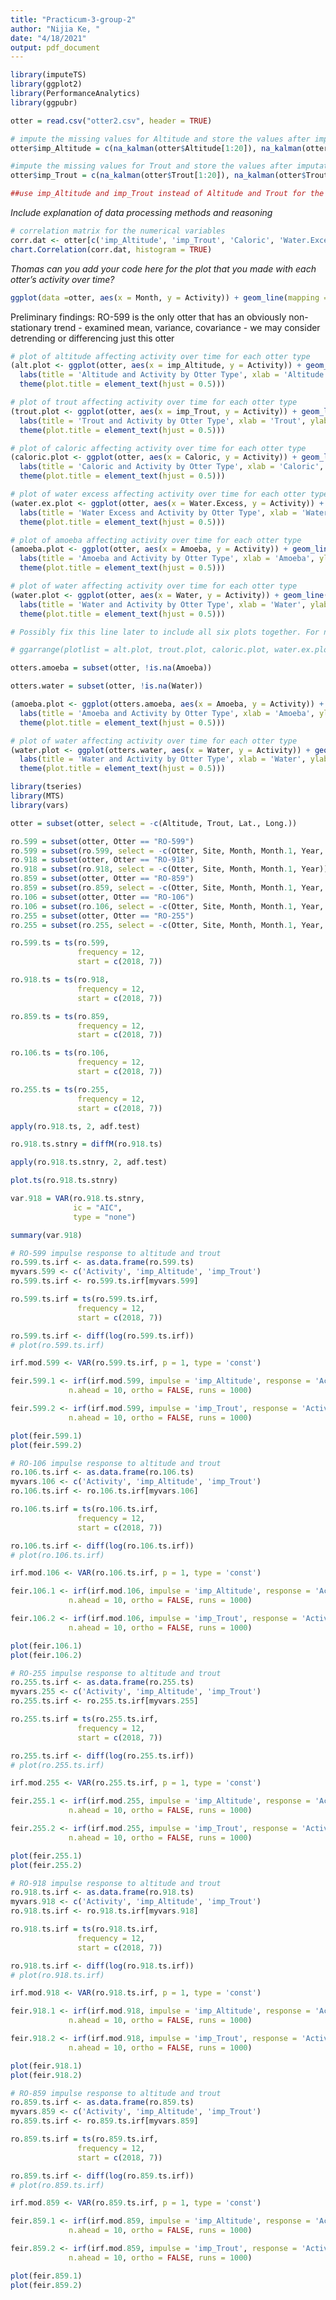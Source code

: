 ```yaml
---
title: "Practicum-3-group-2"
author: "Nijia Ke, "
date: "4/18/2021"
output: pdf_document
---
```


```r
library(imputeTS)
library(ggplot2)
library(PerformanceAnalytics)
library(ggpubr)
```

```r
otter = read.csv("otter2.csv", header = TRUE)

# impute the missing values for Altitude and store the values after imputation in a new variable called imp_Altitude
otter$imp_Altitude = c(na_kalman(otter$Altitude[1:20]), na_kalman(otter$Altitude[21:40]), na_kalman(otter$Altitude[41:60]), na_kalman(otter$Altitude[61:80]), na_kalman(otter$Altitude[81:100]))

#impute the missing values for Trout and store the values after imputation in a new variable called imp_Trout
otter$imp_Trout = c(na_kalman(otter$Trout[1:20]), na_kalman(otter$Trout[21:40]), na_kalman(otter$Trout[41:60]), na_kalman(otter$Trout[61:80]), na_kalman(otter$Trout[81:100]))

##use imp_Altitude and imp_Trout instead of Altitude and Trout for the rest of analysis!!!
```

*Include explanation of data processing methods and reasoning*

```r
# correlation matrix for the numerical variables
corr.dat <- otter[c('imp_Altitude', 'imp_Trout', 'Caloric', 'Water.Excess', 'Amoeba', 'Water')]
chart.Correlation(corr.dat, histogram = TRUE)
```

*Thomas can you add your code here for the plot that you made with each otter's activity over time?*

```r
ggplot(data =otter, aes(x = Month, y = Activity)) + geom_line(mapping = aes(colour = Otter)) + labs(title = "Activity Trends Over Time", caption = "Figure 1") + theme(plot.title = element_text(hjust = 0.5))
```

Preliminary findings: RO-599 is the only otter that has an obviously non-stationary trend
 - examined mean, variance, covariance
 - we may consider detrending or differencing just this otter
 

```r
# plot of altitude affecting activity over time for each otter type
(alt.plot <- ggplot(otter, aes(x = imp_Altitude, y = Activity)) + geom_line(mapping = aes(colour = Otter)) +
  labs(title = 'Altitude and Activity by Otter Type', xlab = 'Altitude', ylab = 'Activity') +
  theme(plot.title = element_text(hjust = 0.5)))

# plot of trout affecting activity over time for each otter type
(trout.plot <- ggplot(otter, aes(x = imp_Trout, y = Activity)) + geom_line(mapping = aes(colour = Otter)) +
  labs(title = 'Trout and Activity by Otter Type', xlab = 'Trout', ylab = 'Activity') +
  theme(plot.title = element_text(hjust = 0.5)))

# plot of caloric affecting activity over time for each otter type
(caloric.plot <- ggplot(otter, aes(x = Caloric, y = Activity)) + geom_line(mapping = aes(colour = Otter)) +
  labs(title = 'Caloric and Activity by Otter Type', xlab = 'Caloric', ylab = 'Activity') +
  theme(plot.title = element_text(hjust = 0.5)))

# plot of water excess affecting activity over time for each otter type
(water.ex.plot <- ggplot(otter, aes(x = Water.Excess, y = Activity)) + geom_line(mapping = aes(colour = Otter)) +
  labs(title = 'Water Excess and Activity by Otter Type', xlab = 'Water Excess', ylab = 'Activity') +
  theme(plot.title = element_text(hjust = 0.5)))

# plot of amoeba affecting activity over time for each otter type
(amoeba.plot <- ggplot(otter, aes(x = Amoeba, y = Activity)) + geom_line(mapping = aes(colour = Otter)) +
  labs(title = 'Amoeba and Activity by Otter Type', xlab = 'Amoeba', ylab = 'Activity') +
  theme(plot.title = element_text(hjust = 0.5)))

# plot of water affecting activity over time for each otter type
(water.plot <- ggplot(otter, aes(x = Water, y = Activity)) + geom_line(mapping = aes(colour = Otter)) +
  labs(title = 'Water and Activity by Otter Type', xlab = 'Water', ylab = 'Activity') +
  theme(plot.title = element_text(hjust = 0.5)))
```

```r
# Possibly fix this line later to include all six plots together. For now, we can just use the chunk above.

# ggarrange(plotlist = alt.plot, trout.plot, caloric.plot, water.ex.plot, amoeba.plot, water.plot)
```

```r
otters.amoeba = subset(otter, !is.na(Amoeba))

otters.water = subset(otter, !is.na(Water))

(amoeba.plot <- ggplot(otters.amoeba, aes(x = Amoeba, y = Activity)) + geom_line(mapping = aes(colour = Otter), stat = "summary_bin", binwidth = .1) +
  labs(title = 'Amoeba and Activity by Otter Type', xlab = 'Amoeba', ylab = 'Activity') +
  theme(plot.title = element_text(hjust = 0.5)))

# plot of water affecting activity over time for each otter type
(water.plot <- ggplot(otters.water, aes(x = Water, y = Activity)) + geom_line(mapping = aes(colour = Otter), stat = "summary_bin", binwidth = .8) +
  labs(title = 'Water and Activity by Otter Type', xlab = 'Water', ylab = 'Activity') +
  theme(plot.title = element_text(hjust = 0.5)))
```

```r
library(tseries)
library(MTS)
library(vars)
```

```r
otter = subset(otter, select = -c(Altitude, Trout, Lat., Long.))
```

```r
ro.599 = subset(otter, Otter == "RO-599")
ro.599 = subset(ro.599, select = -c(Otter, Site, Month, Month.1, Year, Water))
ro.918 = subset(otter, Otter == "RO-918")
ro.918 = subset(ro.918, select = -c(Otter, Site, Month, Month.1, Year))
ro.859 = subset(otter, Otter == "RO-859")
ro.859 = subset(ro.859, select = -c(Otter, Site, Month, Month.1, Year, Water))
ro.106 = subset(otter, Otter == "RO-106")
ro.106 = subset(ro.106, select = -c(Otter, Site, Month, Month.1, Year, Amoeba))
ro.255 = subset(otter, Otter == "RO-255")
ro.255 = subset(ro.255, select = -c(Otter, Site, Month, Month.1, Year, Amoeba))

ro.599.ts = ts(ro.599,
               frequency = 12,
               start = c(2018, 7))

ro.918.ts = ts(ro.918,
               frequency = 12,
               start = c(2018, 7))

ro.859.ts = ts(ro.859,
               frequency = 12,
               start = c(2018, 7))

ro.106.ts = ts(ro.106,
               frequency = 12,
               start = c(2018, 7))

ro.255.ts = ts(ro.255,
               frequency = 12,
               start = c(2018, 7))
```

```r
apply(ro.918.ts, 2, adf.test)
```

```r
ro.918.ts.stnry = diffM(ro.918.ts)

apply(ro.918.ts.stnry, 2, adf.test)
```

```r
plot.ts(ro.918.ts.stnry)
```

```r
var.918 = VAR(ro.918.ts.stnry,
              ic = "AIC",
              type = "none")

summary(var.918)
```

```r
# RO-599 impulse response to altitude and trout
ro.599.ts.irf <- as.data.frame(ro.599.ts)
myvars.599 <- c('Activity', 'imp_Altitude', 'imp_Trout')
ro.599.ts.irf <- ro.599.ts.irf[myvars.599]

ro.599.ts.irf = ts(ro.599.ts.irf,
               frequency = 12,
               start = c(2018, 7))

ro.599.ts.irf <- diff(log(ro.599.ts.irf))
# plot(ro.599.ts.irf)

irf.mod.599 <- VAR(ro.599.ts.irf, p = 1, type = 'const')

feir.599.1 <- irf(irf.mod.599, impulse = 'imp_Altitude', response = 'Activity',
             n.ahead = 10, ortho = FALSE, runs = 1000)

feir.599.2 <- irf(irf.mod.599, impulse = 'imp_Trout', response = 'Activity',
             n.ahead = 10, ortho = FALSE, runs = 1000)

plot(feir.599.1)
plot(feir.599.2)
```

```r
# RO-106 impulse response to altitude and trout
ro.106.ts.irf <- as.data.frame(ro.106.ts)
myvars.106 <- c('Activity', 'imp_Altitude', 'imp_Trout')
ro.106.ts.irf <- ro.106.ts.irf[myvars.106]

ro.106.ts.irf = ts(ro.106.ts.irf,
               frequency = 12,
               start = c(2018, 7))

ro.106.ts.irf <- diff(log(ro.106.ts.irf))
# plot(ro.106.ts.irf)

irf.mod.106 <- VAR(ro.106.ts.irf, p = 1, type = 'const')

feir.106.1 <- irf(irf.mod.106, impulse = 'imp_Altitude', response = 'Activity',
             n.ahead = 10, ortho = FALSE, runs = 1000)

feir.106.2 <- irf(irf.mod.106, impulse = 'imp_Trout', response = 'Activity',
             n.ahead = 10, ortho = FALSE, runs = 1000)

plot(feir.106.1)
plot(feir.106.2)
```

```r
# RO-255 impulse response to altitude and trout
ro.255.ts.irf <- as.data.frame(ro.255.ts)
myvars.255 <- c('Activity', 'imp_Altitude', 'imp_Trout')
ro.255.ts.irf <- ro.255.ts.irf[myvars.255]

ro.255.ts.irf = ts(ro.255.ts.irf,
               frequency = 12,
               start = c(2018, 7))

ro.255.ts.irf <- diff(log(ro.255.ts.irf))
# plot(ro.255.ts.irf)

irf.mod.255 <- VAR(ro.255.ts.irf, p = 1, type = 'const')

feir.255.1 <- irf(irf.mod.255, impulse = 'imp_Altitude', response = 'Activity',
             n.ahead = 10, ortho = FALSE, runs = 1000)

feir.255.2 <- irf(irf.mod.255, impulse = 'imp_Trout', response = 'Activity',
             n.ahead = 10, ortho = FALSE, runs = 1000)

plot(feir.255.1)
plot(feir.255.2)
```

```r
# RO-918 impulse response to altitude and trout
ro.918.ts.irf <- as.data.frame(ro.918.ts)
myvars.918 <- c('Activity', 'imp_Altitude', 'imp_Trout')
ro.918.ts.irf <- ro.918.ts.irf[myvars.918]

ro.918.ts.irf = ts(ro.918.ts.irf,
               frequency = 12,
               start = c(2018, 7))

ro.918.ts.irf <- diff(log(ro.918.ts.irf))
# plot(ro.918.ts.irf)

irf.mod.918 <- VAR(ro.918.ts.irf, p = 1, type = 'const')

feir.918.1 <- irf(irf.mod.918, impulse = 'imp_Altitude', response = 'Activity',
             n.ahead = 10, ortho = FALSE, runs = 1000)

feir.918.2 <- irf(irf.mod.918, impulse = 'imp_Trout', response = 'Activity',
             n.ahead = 10, ortho = FALSE, runs = 1000)

plot(feir.918.1)
plot(feir.918.2)
```

```r
# RO-859 impulse response to altitude and trout
ro.859.ts.irf <- as.data.frame(ro.859.ts)
myvars.859 <- c('Activity', 'imp_Altitude', 'imp_Trout')
ro.859.ts.irf <- ro.859.ts.irf[myvars.859]

ro.859.ts.irf = ts(ro.859.ts.irf,
               frequency = 12,
               start = c(2018, 7))

ro.859.ts.irf <- diff(log(ro.859.ts.irf))
# plot(ro.859.ts.irf)

irf.mod.859 <- VAR(ro.859.ts.irf, p = 1, type = 'const')

feir.859.1 <- irf(irf.mod.859, impulse = 'imp_Altitude', response = 'Activity',
             n.ahead = 10, ortho = FALSE, runs = 1000)

feir.859.2 <- irf(irf.mod.859, impulse = 'imp_Trout', response = 'Activity',
             n.ahead = 10, ortho = FALSE, runs = 1000)

plot(feir.859.1)
plot(feir.859.2)
```









